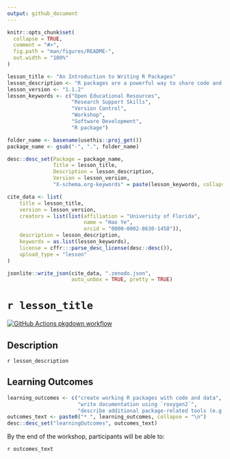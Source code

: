 ```yaml
---
output: github_document
---
```


<!-- README.md is generated from README.Rmd. Please edit that file -->

```r
knitr::opts_chunk$set(
  collapse = TRUE,
  comment = "#>",
  fig.path = "man/figures/README-",
  out.width = "100%"
)
```

```r

lesson_title <- "An Introduction to Writing R Packages"
lesson_description <- "R packages are a powerful way to share code and data across your individual projects, with colleagues, or even with the broader scientific community. They can also form the basis for a Research Compendium to share data analysis work reproducibly. This workshopand demo will introduce the basics of creating custom R packages for personal use and for sharing!"
lesson_version <- "1.1.2"
lesson_keywords <- c("Open Educational Resources", 
                     "Research Support Skills", 
                     "Version Control", 
                     "Workshop", 
                     "Software Development", 
                     "R package")

folder_name <- basename(usethis::proj_get())
package_name <- gsub("-", ".", folder_name)

desc::desc_set(Package = package_name, 
               Title = lesson_title, 
               Description = lesson_description, 
               Version = lesson_version, 
               "X-schema.org-keywords" = paste(lesson_keywords, collapse = ", "))

cite_data <- list(
    title = lesson_title, 
    version = lesson_version, 
    creators = list(list(affiliation = "University of Florida", 
                         name = "Hao Ye", 
                         orcid = "0000-0002-8630-1458")), 
    description = lesson_description, 
    keywords = as.list(lesson_keywords), 
    license = cffr:::parse_desc_license(desc::desc()), 
    upload_type = "lesson"
)

jsonlite::write_json(cite_data, ".zenodo.json", 
                     auto_unbox = TRUE, pretty = TRUE)
```

# `r lesson_title`

<!-- badges: start -->
[![GitHub Actions pkgdown workflow](https://github.com/ha0ye/writing.R.packages/workflows/pkgdown/badge.svg)](https://github.com/ha0ye/writing.R.packages/actions?query=workflow%3Apkgdown)

<!-- badges: end -->

## Description

`r lesson_description`

## Learning Outcomes

```r
learning_outcomes <- c("create working R packages with code and data", 
                       "write documentation using `roxygen2`",
                       "describe additional package-related tools (e.g. `pkgdown`, `testthat`)")
outcomes_text <- paste0("* ", learning_outcomes, collapse = "\n")
desc::desc_set("learningOutcomes", outcomes_text)
```

By the end of the workshop, participants will be able to:

`r outcomes_text`
